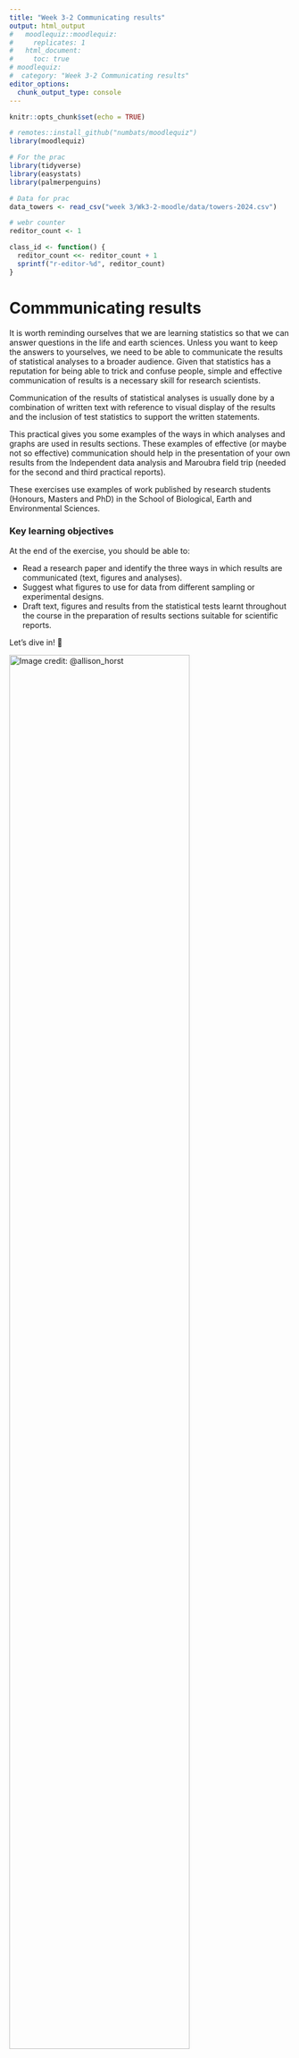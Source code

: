 ```yaml
---
title: "Week 3-2 Communicating results"
output: html_output
#   moodlequiz::moodlequiz:
#     replicates: 1
#   html_document:
#     toc: true
# moodlequiz:
#  category: "Week 3-2 Communicating results"
editor_options:
  chunk_output_type: console
---
```


```r
knitr::opts_chunk$set(echo = TRUE)

# remotes::install_github("numbats/moodlequiz")
library(moodlequiz)

# For the prac
library(tidyverse)
library(easystats)
library(palmerpenguins)

# Data for prac
data_towers <- read_csv("week 3/Wk3-2-moodle/data/towers-2024.csv")

# webr counter
reditor_count <- 1

class_id <- function() {
  reditor_count <<- reditor_count + 1
  sprintf("r-editor-%d", reditor_count)
}
```


# Commmunicating results

It is worth reminding ourselves that we are learning statistics so that we can answer questions in the life and earth sciences. Unless you want to keep the answers to yourselves, we need to be able to communicate the results of statistical analyses to a broader audience. Given that statistics has a reputation for being able to trick and confuse people, simple and effective communication of results is a necessary skill for research scientists.

 
<!-- A plot -->

Communication of the results of statistical analyses is usually done by a combination of written text with reference to visual display of the results and the inclusion of test statistics to support the written statements.

This practical gives you some examples of the ways in which analyses and graphs are used in results sections. These examples of effective (or maybe not so effective) communication should help in the presentation of your own results from the Independent data analysis and Maroubra field trip (needed for the second and third practical reports).

These exercises use examples of work published by research students (Honours, Masters and PhD) in the School of Biological, Earth and Environmental Sciences.

### Key learning objectives

At the end of the exercise, you should be able to:

- Read a research paper and identify the three ways in which results are communicated (text, figures and analyses).
- Suggest what figures to use for data from different sampling or experimental designs.
- Draft text, figures and results from the statistical tests learnt throughout the course in the preparation of results sections suitable for scientific reports.

Let’s dive in! 🚀 

![Image credit:  @allison_horst](you-can-do-it.png){width=80%}
<br>

### Setting up

**Materials:**

Everything you need for this practical is on Moodle

1.  Download the `Wk3-2-materials.zip` zip file from Moodle, from the course page
2.  Extract the zip file into your `BEES2041/` folder
3.  Unzip the file by:
    - **MacOS:** Double clicking the zip file
    - **Windows:** Right click on the zip file and click **"Extract All"**
4.  Go into the folder `Wk3-2-materials` created by extracting the zip.
5.  Click on the `Wk3-2-linear-models.Rproj` to open the RStudio project and you're in!!!

We will be working with real-world datasets collected by researched in the School of Biological, Earth & Environmental Sciences. These are in the folder `data/`.

**Setting up: Packages:**

We will also be working with packages from the `tidyverse` and `easystats`, building on skills from previous pracs. You should have these already installed on your machines.

**Note** that when running R in the browser we need to install the packages each time we start a new session or after you've checked your answer

In case you don't have them installed, here is code for you to do so:
```r
# Uncomment and run only the lines below only if you have not previously installed these.
# install.packages("tidyverse")
# install.packages("easystats")
# install.packages("palmerpenguins")
```

> Remember to load the packages into R to use em! 

```r
library(tidyverse)
library(easystats)
library(palmerpenguins)
```

# Examples from the literaure



# Describing your own results

## Written description of findings

The results section must have a written description of the main findings of the research, not just figures and statistics.

Things to aim for:

- write as clearly and concisely as possible
- enough information so that a reader would know the main findings without reference to the figures and tables.

Things to avoid:

- including any text that describes why the research was done (that should have happened in the Introduction)
- including any text that describes how the research was done (that should have happened in the Methods)
- including any text that begins to interpret what the results mean (that will happen in the Discussion) 
- presenting the results twice. If a table has some summary statistics (e.g, means and standard deviations of some variables), then there is no need to include these also in the text - you can just refer to the table. Similarly, if you have a figure that displays the means of a variable, you normally don't need to mention those specifically in the results unless you wanted to highlight the actual values (e.g “ the mean abundance (± s.e.) in summer, 100.5 ± 4.1 m2, was almost twice as high as winter 52.7 ± 3.4 m2) - normally you can just let the reader use the figure to see the magnitude of the values and refer to the figure (e.g., the abundance was higher in winter than in summer (Fig. 1)).

## Presenting the results of statistical tests

Incorporating the results from statistical tests

Adding support for your text statements in the Results section is usually done in one of two ways.

1.  If it is a very simple test, then just include the results of that test in the text of the results section. For example (from the first practical):

| The concentrations of soil nitrogen as measured by the new machine did not differ from those measured by the old machine (Fig.1, t = 1.8, df = 9, P = 0.093).

The statistical test should include three components: 1) the value of the test statistic, 2) the degrees of freedom (df) or sample size (n), and 3) the probability associated with that test statistic.

2. If it is a more complex test, then it is usually more efficient to present the results of that test in a table, and just refer that table in the text. For example (from the third linear models practical):

The removal of predatory mink from islands in the Baltic Sea resulted in a significant increase in the abundance of voles (Fig.1, Table 1).

Table 1 would then include the entire ANOVA table that resulted from the nested analysis of variance (MS, df, F and P values).


## Introducing the `report` function

Students often struggle with how to write up the results of a statistical analysis.

The `report` function from the `report` package (which is part of `easystats`) to generate some template text to report the results of the linear models. This function helps you get started with the text you need to write up the results of your analysis. It can do this for a range of different types of models, including linear models, mixed models, and more.

Here are some examples of how to use the `report` function. This example uses the `penguins` dataset from the `palmerpenguins` package.  As you will recall, the `penguins` dataset contains data on the size of penguins from three different species.

**Linear model with continuous predictor:**

After running this code, you will see some text that you can use to report the results of the linear model. You can copy and paste this text into your report, and then modify it as needed to fit the specifics of your analysis.

```r
library(report)

penguin_fit <- lm(bill_length_mm ~ body_mass_g, data = penguins)
report(penguin_fit)
```

This text is a good starting point for writing up the results of your analysis. However, you'd need to edit it slightly. For example, in you might

- inclde the proper names for variables, not the column names from your data frame. e.g. bill length instead of `bill_length_mm`
- remove the adjusted R^2 value if you don't think it's relevant
- remove the intercept, if that is not of interest in this analysis

Here is an example of how you might edit the text generated by the `report` function to include in your report:

> We fit a linear model to predict bill length from body mass. The model explains a statistically significant and substantial proportion of variance (r² = 0.35, F(1, 340) = 186.44, p < .001). The effect of body mass was statistically significant and positive (beta = 4.05e-03, 95% CI [3.47e-03, 4.64e-03], t(340) = 13.65, p < .001). 95% Confidence Intervals (CIs) and p-values were computed using a Wald t-distribution approximation.

**Linear model with categorical predictor:**

Second example for a linear model with a categorical predictor. Again, we will use the `penguins` dataset from the `palmerpenguins` package. This time, we will use the `species` variable as the predictor.

After running this code, you will see some text that you can use to report the results of the linear model. You can copy and paste this text into your report, and then modify it as needed to fit the specifics of your analysis.

```r
library(report)

penguin_species_fit <- lm(bill_length_mm ~ species, data = penguins)

summary(penguin_species_fit)
```

Running `report` directly on fit will give you a summary of the model, including the coefficients, standard errors, t-values, and p-values. Howerver, with a single catgeorcial predictor, people tend to report result of ANOVA table. 

Recall, we can run `anova(fit)` to get the ANOVA table for the model. This will give you the F-statistic and p-value for the overall model. 
```r
anova(penguin_species_fit)

anova(penguin_species_fit) |> report()
```

The `report` function uses the term `Eta2` to refer to the effect size.  In this model, this is the same as R-squared, which is the proportion of variance in the dependent variable that is explained by the independent variable(s).

Here is an example of how you might edit the text generated by the `report` function to include in your report:

> The result of the linear model suggests that the species differ considerably in their bill length (F(2, 339) = 410.60, p < .001). The effect size was large (r² = 0.71, 95% CI [0.67, 1.00]), indicating that 71% of the variance in bill length was explained species in this analysis.

# Plotting the results

## Graphical representation of findings

Effective visual communication is one of the most useful things to learn as a scientist. Patterns and processes can usually be much more effectively communicated in visual form than by text (many readers will never actually read the Results section, but just look at the Figures and go straight to the Discussion).	

Things to aim for:

- a figure designed to display the answer to the question being addressed. For example, if your experiment was testing the effects of temperature on the growth rate of a fish, then arrange the graph so that the reader can easily see the contrast between temperature treatments (e.g, not with the low temperature data on one figure and the high temperature data on another).
- axes labelled with the names and units of the variables
- a clear and concise figure legend that describes what the figure is showing (look again at the examples from the published research)

Things to avoid:

- overly complex figures that can't be easily interpreted by the reader
- just using what ever figure the statistical software program produces as its default - you nearly always need to tidy these up before they are ready for presentation.
- missing axis labels
- missing units on the axes
- a title (text to describe the figure is held in the figure legend, below the figure). You can put brief titles to label figures if your figure has multiple panels, eg Fig 1a), Fig 1b) like the example above.
- missing legend

## Customising your plots

The default plots in R usually need some work before we would want to include them in a report. There are many packages in R dedicated to higher level graphics, and we have used `ggplot2` in the course so far. `ggplots` can be customised in very many ways and making many format changes can result in complex code pretty quickly. Luckily, the default plots are quite presentable and at this stage, you just need to learn a few things to make sure your plots have the necessary information.

Have a play with several of the options for a simple X-Y scatterplot. Let's use `penguins` here again

```r
library(ggplot2)
library(palmerpenguins)

penguins_base_plot <- ggplot(penguins, aes(x = body_mass_g, y = bill_length_mm)) + 
  geom_point() + 
  theme_classic()
```

**Changing axis labels**

Without further customising, the axis labels will just be the variable names. This is rarely what we want as we often use abbreviated variable names that have no information about the units of measurement. The axis labels are easily edited by adding the xlab and ylab arguments. This is always needed as the variable names in your data sets are rarely what you want.

```r
penguins_base_plot +
  labs(x = "Body mass (grams)", y = "Bill length (mm)")
```

**Changing limits on axes**

The X and Y limits can be set with the `xlim` and `ylim` functions

```r
penguins_base_plot +
  labs(x = "Body mass (grams)", y = "Bill length (mm)") +
  xlim(0, 7000) +
  ylim(0, 60)
```

**Changing the shape, size, transparency and colour of the plotting symbols**

The plotting symbol can be customised by adding code to `geom_point()`. For example, to get large, purple squares, we would use: Check out the [codes for symbols](https://www.datanovia.com/en/blog/ggplot-point-shapes/) and further information on [Plotting with ggplot: colours and symbols](http://environmentalcomputing.net/plotting-with-ggplot-colours-and-symbols/).

```r
ggplot(penguins, aes(x = body_mass_g, y = bill_length_mm)) + 
  geom_point(color = "purple", shape = 15, size = 6, alpha = 0.6) +
  theme_classic()
  labs(x = "Body mass (grams)", y = "Bill length (mm)") + 
```

**Change symbol by group and adding a legend**

We can use symbols to convey more information in a plot. For example here, we are representing penguins from different islands using symbols and colours. `ggplot` conveniently creates a legend for the reader. 

```r
ggplot(penguins, aes(x = body_mass_g, y = bill_length_mm)) + 
  geom_point(aes(shape = island, color = island)) +
  theme_classic() +
  labs(x = "Body mass (grams)", y = "Bill length (mm)", 
       colour -) 
```

We can make the legend nicer for a format report with further tweaking using the `colour` and `shapes` argument. We have to specify the title for both colour and shapes because those are the settings we set to vary by `island`

```r
ggplot(penguins, aes(x = body_mass_g, y = bill_length_mm)) + 
  geom_point(aes(shape = island, color = island)) +
  theme_classic() +
  labs(x = "Body mass (grams)", y = "Bill length (mm)",
       color = "Islands",
       shape = "Islands")
```

The size, fonts, symbols of legends are all able to be customised if necessary (see [Plotting with ggplot: adding titles and axis names](http://environmentalcomputing.net/plotting-with-ggplot-adding-titles-and-axis-names/).

**Adding a title**

Typically in scientific publications usually have the figure legend only to describe the contents so adding a title is not neccessary, but if you would like, you can create it with the `title` argument

```r
ggplot(penguins, aes(x = body_mass_g, y = bill_length_mm)) + 
  geom_point(aes(shape = island, color = island)) +
  theme_classic() +
  labs(x = "Body mass (grams)", y = "Bill length (mm)",
       color = "Islands",
       shape = "Islands", 
       title = "Allometry of bill length in Palmer Penguins")
```

You can see `ggplot` works by adding more and more layers to further customise plots. These can be combined into customised themes that you can reuse many times (see [ggplot: Altering the overall appearance](http://environmentalcomputing.net/plotting-with-ggplot-altering-the-overall-appearance/)) . Or, you can use some of the inbuilt themes that alter many options at once. `theme_bw()` is a handy one that gets rid of the grey background.

```r
ggplot(penguins, aes(x = body_mass_g, y = bill_length_mm)) + 
  geom_point(aes(shape = island, color = island)) +
  theme_classic() +
  labs(x = "Body mass (grams)", y = "Bill length (mm)",
       color = "Islands",
       shape = "Islands", 
       title = "Allometry of bill length in Palmer Penguins") +
  theme_bw()
```

**Facetting/gridding**

Facetting is a really powerful tool to create the same plot for different groups, let's say we want to compare between different sexes of penguins here. We will use `facet_wrap()` for this! Remember to tell ggplot what you want to facet by using `~sex`. 
```r
ggplot(penguins, aes(x = body_mass_g, y = bill_length_mm)) + 
  geom_point(aes(shape = island, color = island)) +
  labs(x = "Body mass (grams)", y = "Bill length (mm)",
       color = "Islands",
       shape = "Islands", 
       title = "Allometry of bill length in Palmer Penguins") +
  theme_bw() + 
  facet_wrap(~sex)
```

We can filter the NA penguins out using `filter()`. We can also change the labels for the `facet_wrap` using `labeller`

```r
library(tidyverse)

bill_length_by_sex <- penguins |> 
  drop_na(sex) |> 
  ggplot(aes(x = body_mass_g, y = bill_length_mm)) + 
  geom_point(aes(shape = island, color = island)) +
  labs(x = "Body mass (grams)", y = "Bill length (mm)",
       color = "Islands",
       shape = "Islands", 
       title = "Allometry of bill length in Palmer Penguins") +
  theme_bw() + 
  facet_wrap(~sex, labeller = labeller(sex = c(`female` = "Female", `male` = "Male")))

bill_length_by_sex
```

## Presenting measures of variation when plotting categorical predictor variables

Remember that you should always present measures of variation associated with the different levels of a categorical variables. You can do this with boxplots (median + quartiles) or with bar plots that display means +/- error bars (that show standard deviations or standard errors). Have a look at these two figures to understand why.

![](example_se.png)
 
Both have the exact same means, but differ in their variance. The one on the left has lower variation within groups relative to the variation between groups, would have a lower value of a test statistic used to contrast the two groups (t in a t-test or F in an ANOVA) and would be more likely to find a signficant difference between the groups (lower P value). Consequently, the interpretation of these two is very different, but it is only possible to get this understanding from the figure if the variation is also shown.

Bar plots with error bars are commonly used but keep in mind that they have some limitations - in particular, they are unable to show the underlying distribution of the data very effectively. Error bars are presented as equal is size (+ or - from the mean) even when the underlying data are very skewed.

**Create error bars**

Let's create error bars for different different species in bill length

First we need to get some species means first. We can do this from our model we fitted earlier 

```r
penguin_species_fit <- lm(bill_length_mm ~ species, data = penguins)
```

To compute means and their relative CI we will use `estimate_means()`, here we are piping into `tibble()` to get the full output where we can see the columns for the lower and upper bounds of the CI

```r
library(easystats)

penguin_means <- estimate_means(penguin_species_fit, by = "species") |> tibble()

penguin_means
```

We will use `geom_jitter` for the raw data and plot the mean for each species using `geom_point`. We will use `penguin_means` inside `geom_errorbar` and tell it to use the `Mean`, `CI_low` and `CI_high`

```r
ggplot(penguins, aes(x = species, y = bill_length_mm)) + 
  geom_jitter() + 
  geom_point(data = penguin_means, aes(y = Mean), size = 5, colour = "purple") + 
  geom_errorbar(data = penguin_means, aes(y = Mean, ymin = CI_low, ymax = CI_high)) +
  labs(x = "Species", y = "Bill length (mm)",
       title = "Bill length in Palmer Penguins") +
  theme_bw() 
```

Let's adjust the arms of the errorbars and colour and make this look nicer 

```r
species_bill_length <- ggplot(penguins, aes(x = species, y = bill_length_mm)) + 
  geom_jitter() + 
  geom_point(data = penguin_means, aes(y = Mean), size = 5, colour = "purple") + 
  geom_errorbar(data = penguin_means, aes(y = Mean, ymin = CI_low, ymax = CI_high),
                width = 0.5, colour = "blue") +
  labs(x = "Species", y = "Bill length (mm)",
       title = "Bill length in Palmer Penguins") +
  theme_bw() 

species_bill_length
```

## Creating a panel of plots

![](images/patchwork.png){width=60%}

You can combine plots in R using the `patchwork` package. This is a very powerful package that allows you to combine multiple plots into a single figure. You can combine plots that have been created using `ggplot2`, `lattice`, base R, or any other plotting package in R.

Here is an example of how you might combine two plots using the patchwork package:

```r
# install.packages("patchwork")
library(patchwork)

bill_length_by_sex <- penguins |> 
  drop_na(sex) |> 
  ggplot(aes(x = body_mass_g, y = bill_length_mm)) + 
  geom_point(aes(shape = island, color = island)) +
  labs(x = "Body mass (grams)", y = "Bill length (mm)",
       color = "Islands",
       shape = "Islands", 
       title = "Allometry of bill length in Palmer Penguins") +
  theme_bw() + 
  facet_wrap(~sex, labeller = labeller(sex = c(`female` = "Female", `male` = "Male")))

bill_length_by_sex

species_bill_length <- ggplot(penguins, aes(x = species, y = bill_length_mm)) + 
  geom_jitter() + 
  geom_point(data = penguin_means, aes(y = Mean), size = 5, colour = "purple") + 
  geom_errorbar(data = penguin_means, aes(y = Mean, ymin = CI_low, ymax = CI_high),
                width = 0.5, colour = "blue") +
  labs(x = "Species", y = "Bill length (mm)",
       title = "Bill length in Palmer Penguins") +
  theme_bw() 

species_bill_length

species_bill_length + bill_length_by_sex
```

## Exporting your plots

Assuming you have been creating the code for your figures in the notebooks, the plots turn up within the notebook (rather than in the plot panel to the bottom right in R Studio). You can change the settings on the notebook to have the output turn up in the console rather than within the notebook (click on the little gear symbol next to Preview, then tick Chunk Output in Console). New plots will turn up in the plot panel and you can use the the Export menu item to save the figure.

To export them in a format that will import nicely into Microsoft Word for you report, we suggest a `.png` file (you can also save to `pdf`, `jpeg` and other formats).

You can also do all that more simply with a single line of code in your notebook. First assign your plot to a new object (in this example, one called Figure1), then use `ggsave()` to export that figure to the format of your choice

Its good practice to save your plots into an `output/` folder. Create one in your prac folder by clicking "New Folder" and name it "output"

```r
Figure1 <-species_bill_length + bill_length_by_sex

ggsave("output/Figure1.png", Figure1)
```

**Different formats**

You can also save the figure in multiple formats at once

```r
ggsave("output/Figure1.pdf", Figure1)
ggsave("output/Figure1.jpg", Figure1)
```

**Customising the size of the figure**

```r
ggsave("output/Figure1.png", Figure1, width = 10, height = 10, units = "cm")
```

# Tables

Tables are effective ways of summarising numerical results. They are commonly used to present summary statistics (e.g., means and standard deviations of variables, see Table 1 from Basham et al. 2010) or to present test statistics and their associated probabilities following analyses. They are especially good for simultaneously presenting the results of several tests (e.g., you can design a Table that holds the results of several analyses of variance and these can all be referred to in the text by the single Table number, see Table 2 from Perrett et al. 2006).

Things to aim for:

- a clear design that allows the reader to obtain the information quickly
- a legend that describes the content of the table. For some weird reason, these are above the table while figure legends are presented below the figure.

Things to avoid:

- overly complex tables that can't be easily interpreted by the reader
- missing legends
- presenting data that could be easily handled in the text (e.g., no need for a table if you just have a single t-test)
 
There are some handy hints for nicely formatting tables [here](https://imgur.com/gallery/how-to-make-tables-less-terrible-ZY8dKpA).

## Creating tables in R

**Inside your Quarto notebook**

If you want your table output to print nicely in your notebook, we can enlist two extra packages `kableExtra` and `broom`. `broom` tidies our model output and `kableExtra` decorates your table so it looks nice in the end. You will need to install these packages if you want to do the following. 

```r
# install.packages(c("kableExtra", "broom"))
library(kableExtra)
library(broom)

penguin_fit |> 
  tidy() |> 
  kable(digits = 2) |> 
  kable_classic()
```

**Exporting your table for a word document**

In most cases if you are writing your report in MS Word, you want to export your table and edit it in MS Excel. We will use `write_csv` to do this. We will save the table in the `output/` folder you created earlier

```r
penguin_fit |> 
  tidy() |> 
  write_csv("output/Table1.csv")
```

For MS Excel, you can edit the style of your table more freely, adding borders, or bolding text however you like! To put it in a MS Word document, it is a matter of highlighting the parts you want and copying and pasting into your document.

# Over to you

**Exercise:**

1. Create histograms for bill depth showing the distribution across islands
2. Fit a linear model for bill depth and body mass
3. Write a text interpretation for this model
4. Create a table for this model and export this as a .csv
5. Create a scatterplot for bill depth and body mass by island
6. Fit a linear model and ANOVA for bill depth and species
7. Create a table for the ANOVA and export this as a .csv
8. Write a text interpretation for this model
9. Calculate the means and CI for bill depth for each species
10. Create a table for the means and export this as a .csv
11. Create a plot to show the distribution, mean and CI of bill depth for each species
12. Combine your figures from 1., 5. and 11 in one panel and export this as a .pdf

# Further resources

In this course, we can touch on what is possible in R or other software, but you will want to develop your skills in visualising data as you progress as a scientist.

There is an enormous amount of online help for creating graphs in R. We have introductory pages on [Environmental Computing](http://environmentalcomputing.net/graphics/).

Also useful to get started is: Chang, W (2012) R Graphics cookbook. O’Reilly Media. - a guide to ggplot with quite a bit of help online here

If you want to see what R can do if you really learn it, have a look at this gallery of data visualisations: <https://r-graph-gallery.com/>
